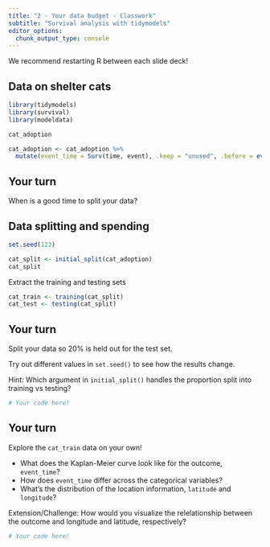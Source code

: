 ```yaml
---
title: "2 - Your data budget - Classwork"
subtitle: "Survival analysis with tidymodels"
editor_options: 
  chunk_output_type: console
---
```


We recommend restarting R between each slide deck!

## Data on shelter cats

```r
library(tidymodels)
library(survival)
library(modeldata)

cat_adoption

cat_adoption <- cat_adoption %>% 
  mutate(event_time = Surv(time, event), .keep = "unused", .before = everything()) 
```

## Your turn

When is a good time to split your data?

## Data splitting and spending

```r
set.seed(123)

cat_split <- initial_split(cat_adoption)
cat_split
```

Extract the training and testing sets

```r
cat_train <- training(cat_split)
cat_test <- testing(cat_split)
```

## Your turn

Split your data so 20% is held out for the test set.

Try out different values in `set.seed()` to see how the results change.

Hint: Which argument in `initial_split()` handles the proportion split into training vs testing?

```r
# Your code here!

```

## Your turn

Explore the `cat_train` data on your own!

- What does the Kaplan-Meier curve look like for the outcome, `event_time`?
- How does `event_time` differ across the categorical variables?
- What's the distribution of the location information, `latitude` and `longitude`?

Extension/Challenge: How would you visualize the relelationship between the outcome and longitude and latitude, respectively?

```r
# Your code here!

```
